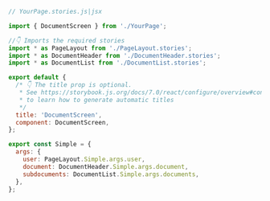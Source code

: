 ```js
// YourPage.stories.js|jsx

import { DocumentScreen } from './YourPage';

//👇 Imports the required stories
import * as PageLayout from './PageLayout.stories';
import * as DocumentHeader from './DocumentHeader.stories';
import * as DocumentList from './DocumentList.stories';

export default {
  /* 👇 The title prop is optional.
   * See https://storybook.js.org/docs/7.0/react/configure/overview#configure-story-loading
   * to learn how to generate automatic titles
   */
  title: 'DocumentScreen',
  component: DocumentScreen,
};

export const Simple = {
  args: {
    user: PageLayout.Simple.args.user,
    document: DocumentHeader.Simple.args.document,
    subdocuments: DocumentList.Simple.args.documents,
  },
};
```